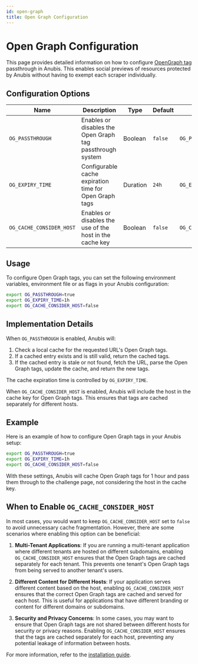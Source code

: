 ```yaml
---
id: open-graph
title: Open Graph Configuration
---
```


# Open Graph Configuration

This page provides detailed information on how to configure [OpenGraph tag](https://ogp.me/) passthrough in Anubis. This enables social previews of resources protected by Anubis without having to exempt each scraper individually.

## Configuration Options

| Name                     | Description                                               | Type     | Default | Example                         |
|--------------------------|-----------------------------------------------------------|----------|---------|---------------------------------|
| `OG_PASSTHROUGH`         | Enables or disables the Open Graph tag passthrough system | Boolean  | `false` | `OG_PASSTHROUGH=true`           |
| `OG_EXPIRY_TIME`         | Configurable cache expiration time for Open Graph tags    | Duration | `24h`   | `OG_EXPIRY_TIME=1h`             |
| `OG_CACHE_CONSIDER_HOST` | Enables or disables the use of the host in the cache key  | Boolean  | `false` | `OG_CACHE_CONSIDER_HOST=true`   |

## Usage

To configure Open Graph tags, you can set the following environment variables, environment file or as flags in your Anubis configuration:

```sh
export OG_PASSTHROUGH=true
export OG_EXPIRY_TIME=1h
export OG_CACHE_CONSIDER_HOST=false
```

## Implementation Details

When `OG_PASSTHROUGH` is enabled, Anubis will:

1. Check a local cache for the requested URL's Open Graph tags.
2. If a cached entry exists and is still valid, return the cached tags.
3. If the cached entry is stale or not found, fetch the URL, parse the Open Graph tags, update the cache, and return the new tags.

The cache expiration time is controlled by `OG_EXPIRY_TIME`.

When `OG_CACHE_CONSIDER_HOST` is enabled, Anubis will include the host in the cache key for Open Graph tags. This ensures that tags are cached separately for different hosts.

## Example

Here is an example of how to configure Open Graph tags in your Anubis setup:

```sh
export OG_PASSTHROUGH=true
export OG_EXPIRY_TIME=1h
export OG_CACHE_CONSIDER_HOST=false
```

With these settings, Anubis will cache Open Graph tags for 1 hour and pass them through to the challenge page, not considering the host in the cache key.

## When to Enable `OG_CACHE_CONSIDER_HOST`

In most cases, you would want to keep `OG_CACHE_CONSIDER_HOST` set to `false` to avoid unnecessary cache fragmentation. However, there are some scenarios where enabling this option can be beneficial:

1. **Multi-Tenant Applications**: If you are running a multi-tenant application where different tenants are hosted on different subdomains, enabling `OG_CACHE_CONSIDER_HOST` ensures that the Open Graph tags are cached separately for each tenant. This prevents one tenant's Open Graph tags from being served to another tenant's users.

2. **Different Content for Different Hosts**: If your application serves different content based on the host, enabling `OG_CACHE_CONSIDER_HOST` ensures that the correct Open Graph tags are cached and served for each host. This is useful for applications that have different branding or content for different domains or subdomains.

3. **Security and Privacy Concerns**: In some cases, you may want to ensure that Open Graph tags are not shared between different hosts for security or privacy reasons. Enabling `OG_CACHE_CONSIDER_HOST` ensures that the tags are cached separately for each host, preventing any potential leakage of information between hosts.

For more information, refer to the [installation guide](../installation).
